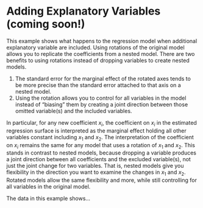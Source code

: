 
# Adding Explanatory Variables (coming soon!)

This example shows what happens to the regression model when additional explanatory variable are included. Using rotations of the original model allows you to replicate the coefficients from a nested model. There are two benefits to using rotations instead of dropping variables to create nested models.

  1. The standard error for the marginal effect of the rotated axes tends to be more precise than the standard error attached to that axis on a nested model.
  2. Using the rotation allows you to control for all variables in the model instead of "biasing" them by creating a joint direction between those omitted variable(s) and the included variables.

In particular, for any new coefficient $x_i$, the coefficient on $x_i$ in the estimated regression surface is interpreted as the marginal effect holding all other variables constant including $x_1$ and $x_2$. The interpretation of the coefficient on $x_i$ remains the same for any model that uses a rotation of $x_1$ and $x_2$. This stands in contrast to nested models, because dropping a variable produces a joint direction between all coefficients and the excluded variable(s), not just the joint change for two variables.  That is, nested models give you flexibility in the direction you want to examine the changes in $x_1$ and $x_2$. Rotated models allow the same flexibility and more, while still controlling for all variables in the original model.

The data in this example shows...

